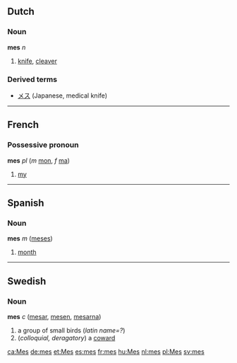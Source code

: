 ==Dutch==
===Noun===
'''mes''' ''n''

# [[knife]], [[cleaver]]

===Derived terms===
*[[メス]] (Japanese, medical knife)
----

==French==
===Possessive pronoun===
'''mes''' ''pl'' (''m'' [[mon]], ''f'' [[ma]])

# [[my]]

----
==Spanish==
===Noun===
'''mes''' ''m'' ([[meses]])

# [[month]]

----
==Swedish==
===Noun===
'''mes''' ''c'' ([[mesar]], [[mesen]], [[mesarna]])

#a group of small birds (''latin name=?'')
#(''colloquial, deragatory'') a [[coward]]

[[ca:Mes]]
[[de:mes]]
[[et:Mes]]
[[es:mes]]
[[fr:mes]]
[[hu:Mes]]
[[nl:mes]]
[[pl:Mes]]
[[sv:mes]]